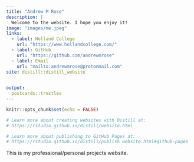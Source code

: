 ```yaml
---
title: "Andrew M Rose"
description: |
  Welcome to the website. I hope you enjoy it!
image: "images/me.jpeg"
links:
  - label: Holland College
    url: "https://www.hollandcollege.com/"
  - label: GitHub
    url: "https://github.com/andrewmrose"
  - label: Email
    url: "mailto:andrewmrose@protonmail.com"
site: distill::distill_website

  
output:
  postcards::trestles
---
```


```r
knitr::opts_chunk$set(echo = FALSE)

# Learn more about creating websites with Distill at:
# https://rstudio.github.io/distill/website.html

# Learn more about publishing to GitHub Pages at:
# https://rstudio.github.io/distill/publish_website.html#github-pages

```



This is my professional/personal projects website.